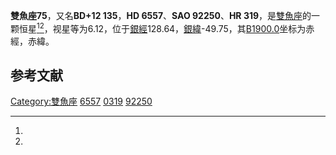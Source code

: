 {{Starbox begin
| name = 雙魚座75
}}
{{Starbox observe
| epoch = [[J2000.0|J2000.0]]
| constell = [[雙魚座|雙魚座]]<ref name=SIMBAD>{{cite web
 | url=http://simbad.u-strasbg.fr/simbad/sim-id?Ident=HR+319
 | title=Pulsating variable Star
 | publisher=Centre de Données astronomiques de Strasbourg
 | work=SIMBAD
 | accessdate=2012-07-13
 | archive-date=2019-09-16
 | archive-url=https://web.archive.org/web/20190916002425/http://simbad.u-strasbg.fr/simbad/sim-id?Ident=HR%20319
 | dead-url=no
 }}</ref><ref name=DATA>{{cite web
 | url=http://vizier.u-strasbg.fr/viz-bin/VizieR-5?-out.add=.&-source=5050&-corr=PK=HR&-out.max=9999&HR=319
 | title=VizieR Detailed Page
 | accessdate=2012-07-13
 | archive-date=2016-03-05
 | archive-url=https://web.archive.org/web/20160305034042/http://vizier.u-strasbg.fr/viz-bin/VizieR-5?-out.add=.&-source=5050&-corr=PK=HR&-out.max=9999&HR=319
 | dead-url=no
 }}</ref>
| 星官 =[[:Category:外屏_(星官)|外屏]] （[[奎宿|奎宿]]） 
| ra = {{RA|1|6|33.6}}<ref name=SIMBAD /><ref name=DATA />
| dec = {{DEC|+12|57|22}}<ref name=SIMBAD /><ref name=DATA />
| appmag_v = 6.12<ref name=SIMBAD /><ref name=DATA />
}}
{{Starbox character
| class = G8III<ref name=SIMBAD /><ref name=DATA />
| b-v = 0.96<ref name=SIMBAD /><ref name=DATA />
| u-b = <ref name=SIMBAD /><ref name=DATA />
| r-i = <ref name=SIMBAD /><ref name=DATA />
| variable = 
}}
{{Starbox astrometry
| radial_v = 
| prop_mo_ra = 8
| parallax = 
| p_error = 
}}
{{Starbox catalog
| names =BD+12 135，[[SAO星表|SAO]] 92250，[[HD星表|HD]] 6557，[[HR星表|HR]] 319}}
{{Starbox reference |Simbad=HR+319}}
{{Starbox end}}

'''雙魚座75'''，又名'''BD+12 135'''，'''HD 6557'''、'''SAO 92250'''、'''HR 319'''，是[[雙魚座|雙魚座]]的一颗恒星<ref name=SIMBAD /><ref name=DATA />，视星等为6.12，位于[[銀道座標系|銀經]]128.64，[[銀道座標系|銀緯]]-49.75，其[[B1900.0|B1900.0]]坐标为赤經{{RA|1|1|17.8}}，赤緯{{DEC|+12|-49.75|12}}。

== 参考文献 ==
{{reflist}}

{{star-stub}}

{{雙魚座恒星}}
{{星官|外屏|7|15}}
[[Category:雙魚座|Category:雙魚座]]
[[Category:HD和HDE天體|6557]]
[[Category:HR天體|0319]]
[[Category:SAO天體|92250]]